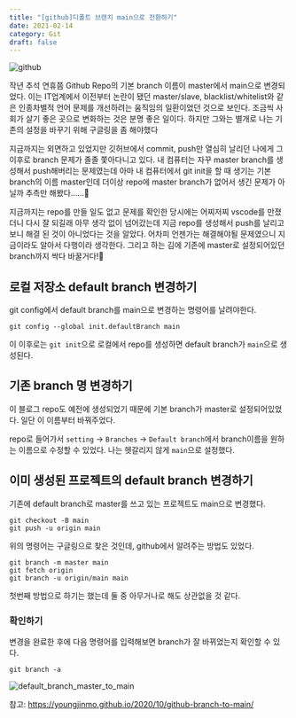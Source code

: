 ```yaml
---
title: "[github]디폴트 브랜치 main으로 전환하기"
date: 2021-02-14
category: Git
draft: false
---
```


![github](https://user-images.githubusercontent.com/53068706/107882617-bb35aa80-6f2d-11eb-9c95-a9818e03212c.png)

작년 추석 연휴쯤 Github Repo의 기본 branch 이름이 master에서 main으로 변경되었다. 이는 IT업계에서 이전부터 논란이 됐던 master/slave, blacklist/whitelist와 같은 인종차별적 언어 문제를 개선하려는 움직임의 일환이었던 것으로 보인다. 조금씩 사회가 살기 좋은 곳으로 변화하는 것은 분명 좋은 일이다. 하지만 그와는 별개로 나는 기존의 설정을 바꾸기 위해 구글링을 좀 해야했다

지금까지는 외면하고 있었지만 깃허브에서 commit, push만 열심히 날리던 나에게 그 이후로 branch 문제가 졸졸 쫓아다니고 있다. 내 컴퓨터는 자꾸 master branch를 생성해서 push해버리는 문제였는데 아마 내 컴퓨터에서 git init을 할 때 생기는 기본 branch의 이름 master인데 더이상 repo에 master branch가 없어서 생긴 문제가 아닐까 추측만 해봤다......🤪

지금까지는 repo를 만들 일도 없고 문제를 확인한 당시에는 어찌저찌 vscode를 만졌더니 다시 잘 되길래 아무 생각 없이 넘어갔는데 지금 repo를 생성해서 push를 날리고 보니 해결 된 것이 아니었다는 것을 알았다. 어차피 언젠가는 해결해야될 문제였으니 지금이라도 알아서 다행이라 생각한다. 그리고 하는 김에 기존에 master로 설정되어있던 branch까지 싹다 바꿀거다!👊

## 로컬 저장소 default branch 변경하기

git config에서 default branch를 main으로 변경하는 명령어를 날려야한다.

```
git config --global init.defaultBranch main
```

이 이후로는 `git init`으로 로컬에서 repo를 생성하면 default branch가 `main`으로 생성된다.

## 기존 branch 명 변경하기

이 블로그 repo도 예전에 생성되었기 때문에 기본 branch가 master로 설정되어있었다. 일단 이 이름부터 바꿔주었다.

repo로 들어가서 `setting` -> `Branches` -> `Default branch`에서 branch이름을 원하는 이름으로 수정할 수 있었다. 나는 헷갈리지 않게 `main`으로 설정했다.

## 이미 생성된 프로젝트의 default branch 변경하기

기존에 default branch로 master를 쓰고 있는 프로젝트도 main으로 변경했다.

```
git checkout -B main
git push -u origin main
```

위의 명령어는 구글링으로 찾은 것인데, github에서 알려주는 방법도 있었다.

```
git branch -m master main
git fetch origin
git branch -u origin/main main
```

첫번째 방법으로 하기는 했는데 둘 중 아무거나로 해도 상관없을 것 같다.

### 확인하기

변경을 완료한 후에 다음 명령어를 입력해보면 branch가 잘 바뀌었는지 확인할 수 있다.

```
git branch -a
```

![default_branch_master_to_main](https://user-images.githubusercontent.com/53068706/107882623-c7ba0300-6f2d-11eb-82f1-2f663e2c12f5.png)

참고: https://youngjinmo.github.io/2020/10/github-branch-to-main/
